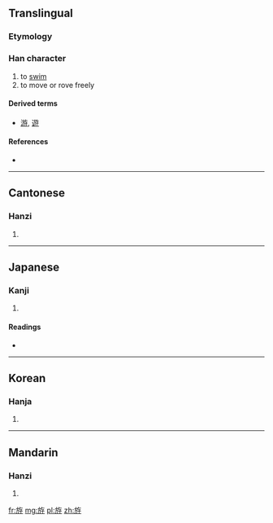 ==Translingual==

===Etymology===
{{Han compound|㫃|子|ls=ic}}

===Han character===
{{Han char|rn=70|rad=方|as=05|sn=9|four=0824<sub>7</sub>|canj=卜尸人弓木 (YSOND)}}

# to [[swim]]
# to move or rove freely

====Derived terms====
* [[游]], [[遊]]

====References====
* {{Han ref|kx=0482.070|dkj=13632|dj=0844.020|hdz=32176.050|uh=65BF|ud=26047|bh=CEEA|bd=52970}}

----

==Cantonese==

===Hanzi===
{{yue-hanzi|jyut=|y=yau4}}

# {{defn|lang=yue|sort=方05}}

----

==Japanese==

===Kanji===
{{ja-kanji|grade=|rs=方05}}

# {{defn|lang=ja|sort=方05}}

====Readings====
* {{ja-readings|on=[[よう]] (yō), [[よ]] (yo), [[りゅう]] (ryū), [[る]] (ru)|kun=[[はたあし]] (hataashi)}}

----

==Korean==

===Hanja===
{{ko-hanja|hangeul=유|eumhun=|rv=yu|mr=yu|y=yu}}

# {{defn|lang=ko|sort=方05}}

----

==Mandarin==

===Hanzi===
{{cmn-hanzi|pin=[[yóu]] ([[you2]])|wg=yu<sup>2</sup>}}

# {{defn|lang=cmn|sort=方05}}

[[fr:斿]]
[[mg:斿]]
[[pl:斿]]
[[zh:斿]]